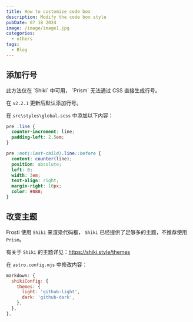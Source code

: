 ```yaml
---
title: How to customize code box
description: Modify the code box style
pubDate: 07 18 2024
image: /image/image1.jpg
categories:
  - others
tags:
  - Blog
---
```



## 添加行号

<Warning>
  此方法仅在 `Shiki` 中可用， `Prism` 无法通过 CSS 直接生成行号。
</Warning>

<Info>在 `v2.2.1` 更新后默认添加行号。</Info>

在 `src\styles\global.scss` 中添加以下内容：

```scss
pre .line {
  counter-increment: line;
  padding-left: 2.5em;
}

pre :not(:last-child).line::before {
  content: counter(line);
  position: absolute;
  left: 0;
  width: 3em;
  text-align: right;
  margin-right: 10px;
  color: #888;
}
```

## 改变主题

Frosti 使用 `Shiki` 来渲染代码框， `Shiki` 已经提供了足够多的主题，不推荐使用 `Prism`。

有关于 `Shiki` 的主题详见：https://shiki.style/themes

在 `astro.config.mjs` 中修改内容：

```js
markdown: {
  shikiConfig: {
    themes: {
      light: 'github-light',
      dark: 'github-dark',
    },
  },
},
```
